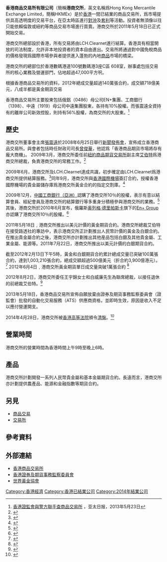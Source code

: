 {{Link style|time=2015-12-11T03:12:54+00:00}}
{{noteTA
|G1=IT
}}
{{Infobox company
|  name       = 香港商品交易所有限公司<br /><small>Hong Kong Mercantile Exchange Limited</small>
|  logo       = [[File:Hkmex.jpg|File:Hkmex.jpg]]
|  image      = 
|  type       = [[私人公司|私人]]
| country = 
|  city   = 
| location = {{HK}}
|  key_people = [[張震遠|張震遠]]（前董事會主席）<br />白威廉、王宇錦（前聯席總裁）
|  industry   = [[服務|服務]] 
|  products   = [[期貨|期貨]]
|  currency   = 
|  listings   = 
|  mcap       = 
|  volume     = 
|  indexes    = 
|  homepage   = [http://www.hkmerc.com www.hkmerc.com]
|  footnotes  = 
}}

'''香港商品交易所有限公司'''（簡稱'''港商交所'''，英文名稱爲Hong Kong Mercantile Exchange Limited，簡稱HKMEx）是於[[香港|香港]]一間已結業的商品交易所，爲市場提供具高透明度的交易平台，在亞太時區進行[[對沖|對沖]]及[[套利|套利]]等活動。投資者無須像以往只能依賴倫敦或紐約等商品交易市場進行買賣。港商交所於2011年5月18日已正式開始交易。

港商交所總部設於香港，所有交易將由LCH.Clearnet進行結算。香港具有相當開放的司法制度，允許非本地投資者的資本自由進出。交易所將通過對中國免稅商品的價格發現爲國際市場參與者提供進入蓬勃的內地[[商品|商品]]市場的橋梁。

港商交所的總部位於香港數碼港道100號數碼港3座C區 608室，辦事處包括交易所的核心業務及營運部門，佔地超過47,000平方呎。

根據香港商品交易所的資料，2012年總成交量超過140萬張合約，成交額718億美元，八成半都是黃金期貨交易

香港商品交易所主要股東包括俄鋁（0486）母公司EN+集團、工商銀行（1398）、中遠（1919）母公司中遠集團股東，各持有10%股權。而張震遠全資持有的離岸公司新效控股，則持有56%股權，為商交所的大股東。<ref>[http://www.apdnews.com/news/26553.html 香港證監會與警方聯手查商品交易所] {{Wayback|url=http://www.apdnews.com/news/26553.html |date=20160304141546 }}，亚太日报，2013年5月23日</ref>

== 歷史 ==
港商交所董事會主席[[張震遠|張震遠]]於2008年6月25日舉行[[新聞發佈會|新聞發佈會]]，宣佈成立香港商品交易所。與會者包括時任財政司司長[[曾俊華|曾俊華]]，他認爲「香港商品期貨市場將存有龐大商機」。 2009年3月，港商交所委任前[[紐約商品期貨交易所|紐約商品期貨交易所]]副主席[[艾伯特|艾伯特]]爲港商交所總裁，負責港商交所的常務工作。<ref>{{cite web|url=http://www.hkmerc.com/tc/Media-Centre/Press-Releases//Hong-Kong-Mercantile-Exchange-Appoints-A.xml|title=新聞發佈:香港商品交易所宣佈委任艾伯特先生(Albert Helmig) 為總裁|publisher=港商交所|date=2009-03-27}}{{dead link|date=2018年5月 |bot=InternetArchiveBot |fix-attempted=yes }}</ref>

2009年6月，港商交所及LCH.Clearnet達成共識，初步確定由LCH.Clearnet爲港商交所提供結算服務。<ref>{{cite web|url=http://www.hkmerc.com/tc/Media-Centre/Press-Releases//LCHClearnet-Set-to-Clear-Trades.xml|title=港商交所與LCH.Clearnet聯合新聞發佈:LCH.Clearnet將為香港商品交易所提供交易結算服務|publisher=港商交所/LCH.Clearnet|date=2009-06-11}}{{dead link|date=2018年5月 |bot=InternetArchiveBot |fix-attempted=yes }}</ref>同年9月，港商交所與[[香港國際機場|香港國際機場]]簽訂合約，授權香港國際機場的貴金屬儲存庫爲港商交所黃金合約的指定交割庫。<ref>{{cite web|url=http://www.hkmerc.com/tc/Media-Centre/Press-Releases//HKIA-Precious-Metals-Depository-Opens.xml|title=港商交所與香港國際機場聯合新聞發佈:機場貴金屬儲存庫開業|publisher=港商交所/HKIA|date=2009-09-02}}{{dead link|date=2018年5月 |bot=InternetArchiveBot |fix-attempted=yes }}</ref>

2009年12月，[[中國工商銀行（亞洲）|中國工商銀行（亞洲）]]認購了港商交所10％的股權，表示有意以結算會員、經紀會員及港商交所的結算銀行等多重身分積極參與港商交所的業務。<ref>{{cite web|url=http://www.hkmerc.com/tc/Media-Centre/Press-Releases//Industrial-and-Commercial-Bank-Of-China.xml|title=工銀亞洲與港商交所聯合新聞發佈:中國工商銀行（亞洲）有限公司入股香港商品交易所|publisher=工銀亞洲與港商交所|date=2009-12-14}}{{dead link|date=2018年5月 |bot=InternetArchiveBot |fix-attempted=yes }}</ref>其後，港商交所於2010年6月宣布，俄羅斯[[奥列格·德里帕斯卡|奥列格·德里帕斯卡]]旗下的[[:en:En+_Group|En+ Group]]亦認購了港商交所10％的股權。<ref>{{cite web|url=http://www.hkmerc.com/tc/Media-Centre/Press-Releases//En-Group-announces-acquisition.xml|title=En+與港商交所聯合新聞發佈: EN+集團購入香港商品交易所百分之十的股份|publisher=En+與港商交所|date=2010-06-14}}{{dead link|date=2018年5月 |bot=InternetArchiveBot |fix-attempted=yes }}</ref>

2011年5月18日﹐港商交所推出以美元計價的黃金期貨合約。港商交所總裁艾伯特在接受路透社的專訪中，表示港商交所正計劃推出人民幣計價的黃金及白銀合約。在推出貴金屬合約之後，港商交所亦計劃推出其他産品包括白銀及其他貴金屬、工業金屬、能源等。2011年7月22日，港商交所推出以美元計價的白銀期貨合約。

截至2012年2月13日下午5時，黃金和白銀期貨合約累計總成交量已突破100萬張合約，達到1,003,210張合約，總成交額超過500億美元（折合約3,900億港元）。<ref>{{cite web|url=http://www.hkmerc.com/tc/Media-Centre/Press-Releases//HKMEx-Surpasses-1-Million-Contract-Mark.xml|title=港商交所新聞發佈: 港商交所總成交量突破100萬張合約|publisher=港商交所|date=2012-02-13}}{{dead link|date=2018年5月 |bot=InternetArchiveBot |fix-attempted=yes }}</ref> 2012年6月4日﹐港商交所黃金期貨單日成交量突破1萬張合約 <ref>{{cite web|url=http://hkmerc.com/tc/Media-Centre/Press-Releases/Gold-Trading-Surpasses-10K-Contracts.xml|title=港商交所新聞發佈: 港商交所黃金期貨單日成交量突破1萬張合約|publisher=港商交所|date=2012-06-04}}{{dead link|date=2018年5月 |bot=InternetArchiveBot |fix-attempted=yes }}</ref>

2012年8月2日，港商交所委任王宇錦女士和白威廉先生為聯席總裁，以接任退休的前總裁艾伯特。<ref>{{cite web|url=http://hkmerc.com/tc/Media-Centre/Press-Releases/HKMEx-New-Appointment-Co-Presidents.xml|title=港商交所新聞發佈: 港商交所委任王宇錦和白威廉為聯席總裁|publisher=港商交所|date=2012-08-02}}{{dead link|date=2018年5月 |bot=InternetArchiveBot |fix-attempted=yes }}</ref>

2013年5月18日，香港商品交易所宣佈自願放棄由證券及期貨事務監察委員會（證監會）批發的自動化交易服務（ATS）供應商資格，並即時生效，原因是收入不足以應付營運開支。

2014年4月28日，港商交所被[[香港高等法院|香港高等法院]]頒令[[清盤|清盤]]。<ref>{{cite web|url=http://www2.hkej.com/instantnews/hongkong/article/366028/|title=張震遠財困多時 商交所終清盤|publisher=[[信報|信報]]|date=2014-04-28|accessdate=2015-03-26|archive-date=2015-04-02|archive-url=https://web.archive.org/web/20150402162849/http://www2.hkej.com/instantnews/hongkong/article/366028/|dead-url=no}}</ref>

== 營業時間 ==
港商交所的營業時間為香港時間上午9時至晚上6時。

== 產品==
港商交所計劃開發一系列人民幣貴金屬和基本金屬期貨合約。長遠而言，港商交所亦計劃提供農產品、能源和金融指數等期貨合約。

==另見==
* [[商品交易|商品交易]]
* [[交易所|交易所]]

==參考資料==
<!--Please DO NOT use a scroll template or form/table for the reflink, please read warning on the scroll template page [[Template:Scroll_box#Warning|Template:Scroll box#Warning]].-->
{{reflist|colwidth=30em}}
<references/>

==外部連結==
*[http://www.hkmerc.com 香港商品交易所] {{Wayback|url=http://www.hkmerc.com/ |date=20090204144401 }}
*[http://www.sfc.hk 香港證券及期貨事務監察委員會] {{Wayback|url=http://www.sfc.hk/ |date=20120801093533 }}
*[http://www.gold.org 世界黃金協會] {{Wayback|url=http://www.gold.org/ |date=20100209012151 }}

[[Category:香港經濟|Category:香港經濟]]
[[Category:香港已結業公司|Category:香港已結業公司]]
[[Category:2014年結業公司|Category:2014年結業公司]]